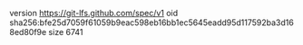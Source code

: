 version https://git-lfs.github.com/spec/v1
oid sha256:bfe25d7059f61059b9eac598eb16bb1ec5645eadd95d117592ba3d168ed80f9e
size 6741

